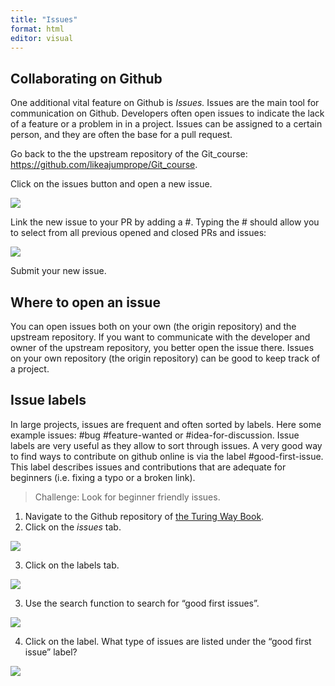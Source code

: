 ```yaml
---
title: "Issues"
format: html
editor: visual
---
```


## Collaborating on Github

One additional vital feature on Github is *Issues.* Issues are the main tool for communication on Github. Developers often open issues to indicate the lack of a feature or a problem in in a project. Issues can be assigned to a certain person, and they are often the base for a pull request.

Go back to the the upstream repository of the Git_course: <https://github.com/likeajumprope/Git_course>.

Click on the issues button and open a new issue.

![](img/Issue1.png)

Link the new issue to your PR by adding a #. Typing the \# should allow you to select from all previous opened and closed PRs and issues:

![](img/Issue2.png)

Submit your new issue.

## Where to open an issue

You can open issues both on your own (the origin repository) and the upstream repository. If you want to communicate with the developer and owner of the upstream repository, you better open the issue there. Issues on your own repository (the origin repository) can be good to keep track of a project.

## Issue labels

In large projects, issues are frequent and often sorted by labels. Here some example issues: #bug #feature-wanted or #idea-for-discussion. Issue labels are very useful as they allow to sort through issues. A very good way to find ways to contribute on github online is via the label #good-first-issue. This label describes issues and contributions that are adequate for beginners (i.e. fixing a typo or a broken link).

> Challenge: Look for beginner friendly issues.

1.  Navigate to the Github repository of [the Turing Way Book](https://github.com/alan-turing-institute/the-turing-way).
2.  Click on the *issues* tab.

![](img/Issues11.png)

3.  Click on the labels tab.

![](img/Issues12.png)

3.  Use the search function to search for "good first issues".

![](img/Issues13.png)

4.  Click on the label. What type of issues are listed under the "good first issue" label?

![](img/Issues14.png)
